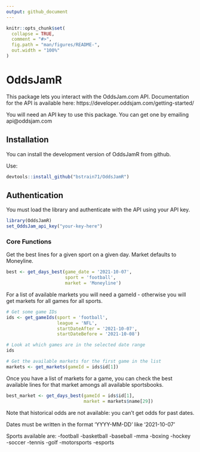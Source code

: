 ```yaml
---
output: github_document
---
```


<!-- README.md is generated from README.Rmd. Please edit that file -->

```r
knitr::opts_chunk$set(
  collapse = TRUE,
  comment = "#>",
  fig.path = "man/figures/README-",
  out.width = "100%"
)
```

# OddsJamR

<!-- badges: start -->
<!-- badges: end -->

This package lets you interact with the OddsJam.com API. Documentation for the API
is available here: https://developer.oddsjam.com/getting-started/

You will need an API key to use this package. You can get one by emailing api@oddsjam.com

## Installation

You can install the development version of OddsJamR from github.

Use: 

```r
devtools::install_github("bstrain71/OddsJamR")
```

## Authentication

You must load the library and authenticate with the API using your API key.

```r
library(OddsJamR)
set_OddsJam_api_key("your-key-here")
```

### Core Functions

Get the best lines for a given sport on a given day. Market defaults to Moneyline.

```r
best <- get_days_best(game_date = '2021-10-07',
                      sport = 'football',
                      market = 'Moneyline')
```

For a list of available markets you will need a gameId - otherwise you will get markets for all games for all sports.

```r
# Get some game IDs
ids <- get_gameIds(sport = 'football',
                   league = 'NFL',
                   startDateAfter = '2021-10-07',
                   startDateBefore = '2021-10-08')

# Look at which games are in the selected date range
ids

# Get the available markets for the first game in the list
markets <- get_markets(gameId = ids$id[1])
```

Once you have a list of markets for a game, you can check the best available lines for that market amongs all available sportsbooks.

```r
best_market <- get_days_best(gameId = ids$id[1],
                             market = markets$name[29])
```

Note that historical odds are not available: you can't get odds for past dates.

Dates must be written in the format 'YYYY-MM-DD' like '2021-10-07'

Sports available are:
-football
-basketball
-baseball
-mma
-boxing
-hockey
-soccer
-tennis
-golf
-motorsports
-esports
